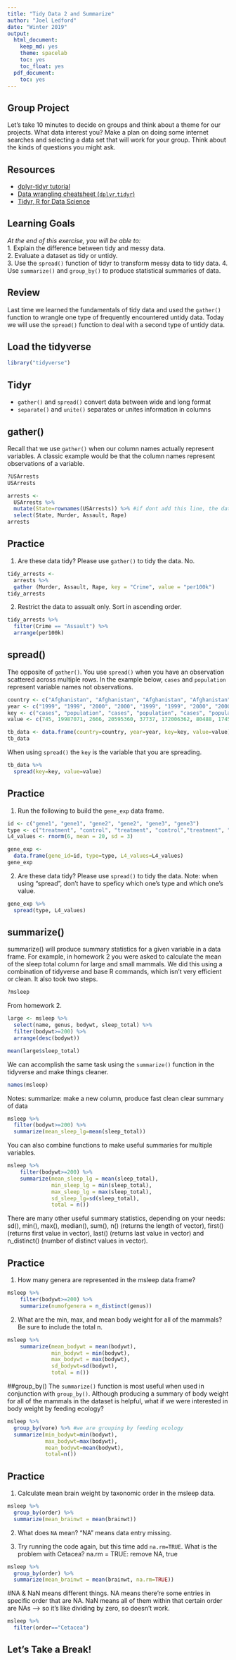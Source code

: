 ```yaml
---
title: "Tidy Data 2 and Summarize"
author: "Joel Ledford"
date: "Winter 2019"
output:
  html_document:
    keep_md: yes
    theme: spacelab
    toc: yes
    toc_float: yes
  pdf_document:
    toc: yes
---
```


## Group Project
Let's take 10 minutes to decide on groups and think about a theme for our projects. What data interest you? Make a plan on doing some  internet searches and selecting a data set that will work for your group. Think about the kinds of questions you might ask.  

## Resources
- [dplyr-tidyr tutorial](http://tclavelle.github.io/dplyr-tidyr-tutorial/)
- [Data wrangling cheatsheet (`dplyr`,`tidyr`)](http://ucsb-bren.github.io/refs/cheatsheets/data-wrangling-cheatsheet.pdf)
- [Tidyr, R for Data Science](https://r4ds.had.co.nz/tidy-data.html#unite)

## Learning Goals
*At the end of this exercise, you will be able to:*    
1. Explain the difference between tidy and messy data.  
2. Evaluate a dataset as tidy or untidy.  
3. Use the `spread()` function of tidyr to transform messy data to tidy data. 
4. Use `summarize()` and `group_by()` to produce statistical summaries of data.

## Review
Last time we learned the fundamentals of tidy data and used the `gather()` function to wrangle one type of frequently encountered untidy data. Today we will use the `spread()` function to deal with a second type of untidy data.  

## Load the tidyverse
```r
library("tidyverse")
```

## Tidyr
+ `gather()` and `spread()` convert data between wide and long format  
+ `separate()` and `unite()` separates or unites information in columns 

## gather()
Recall that we use `gather()` when our column names actually represent variables. A classic example would be that the column names represent observations of a variable.
```r
?USArrests
USArrests
```

```r
arrests <- 
  USArrests %>% 
  mutate(State=rownames(USArrests)) %>% #if dont add this line, the data does not have a name
  select(State, Murder, Assault, Rape)
arrests
```

## Practice
1. Are these data tidy? Please use `gather()` to tidy the data.
No.
```r
tidy_arrests <-
  arrests %>% 
  gather (Murder, Assault, Rape, key = "Crime", value = "per100k")
tidy_arrests
```

2. Restrict the data to assualt only. Sort in ascending order.
```r
tidy_arrests %>% 
  filter(Crime == "Assault") %>% 
  arrange(per100k)
```


## spread()
The opposite of `gather()`. You use `spread()` when you have an observation scattered across multiple rows. In the example below, `cases` and `population` represent variable names not observations.
```r
country <- c("Afghanistan", "Afghanistan", "Afghanistan", "Afghanistan", "Brazil", "Brazil", "Brazil", "Brazil", "China", "China", "China", "China")
year <- c("1999", "1999", "2000", "2000", "1999", "1999", "2000", "2000", "1999", "1999", "2000", "2000")
key <- c("cases", "population", "cases", "population", "cases", "population", "cases", "population", "cases", "population", "cases", "population")
value <- c(745, 19987071, 2666, 20595360, 37737, 172006362, 80488, 174504898, 212258, 1272915272, 213766, 1280428583)

tb_data <- data.frame(country=country, year=year, key=key, value=value)
tb_data
```

When using `spread()` the `key` is the variable that you are spreading.
```r
tb_data %>% 
  spread(key=key, value=value)
```

## Practice
1. Run the following to build the `gene_exp` data frame.
```r
id <- c("gene1", "gene1", "gene2", "gene2", "gene3", "gene3")
type <- c("treatment", "control", "treatment", "control","treatment", "control")
L4_values <- rnorm(6, mean = 20, sd = 3)
```

```r
gene_exp <- 
  data.frame(gene_id=id, type=type, L4_values=L4_values)
gene_exp
```

2. Are these data tidy? Please use `spread()` to tidy the data.
Note: when using "spread", don't have to speficy which one's type and which one's value.
```r
gene_exp %>% 
  spread(type, L4_values)
```


## summarize()
summarize() will produce summary statistics for a given variable in a data frame. For example, in homework 2 you were asked to calculate the mean of the sleep total column for large and small mammals. We did this using a combination of tidyverse and base R commands, which isn't very efficient or clean. It also took two steps.
```r
?msleep
```

From homework 2.
```r
large <- msleep %>% 
  select(name, genus, bodywt, sleep_total) %>% 
  filter(bodywt>=200) %>% 
  arrange(desc(bodywt))
```

```r
mean(large$sleep_total)
```

We can accomplish the same task using the `summarize()` function in the tidyverse and make things cleaner.

```r
names(msleep)
```

Notes: summarize: make a new column, produce fast clean clear summary of data
```r
msleep %>% 
  filter(bodywt>=200) %>%
  summarize(mean_sleep_lg=mean(sleep_total))
```

You can also combine functions to make useful summaries for multiple variables.
```r
msleep %>% 
    filter(bodywt>=200) %>% 
    summarize(mean_sleep_lg = mean(sleep_total), 
              min_sleep_lg = min(sleep_total),
              max_sleep_lg = max(sleep_total),
              sd_sleep_lg=sd(sleep_total),
              total = n())
```

There are many other useful summary statistics, depending on your needs: sd(), min(), max(), median(), sum(), n() (returns the length of vector), first() (returns first value in vector), last() (returns last value in vector) and n_distinct() (number of distinct values in vector).

## Practice
1. How many genera are represented in the msleep data frame?
```r
msleep %>% 
    filter(bodywt>=200) %>% 
    summarize(numofgenera = n_distinct(genus))
```


2. What are the min, max, and mean body weight for all of the mammals? Be sure to include the total n.
```r
msleep %>% 
    summarize(mean_bodywt = mean(bodywt), 
              min_bodywt = min(bodywt),
              max_bodywt = max(bodywt),
              sd_bodywt=sd(bodywt),
              total = n())
```

##group_by()
The `summarize()` function is most useful when used in conjunction with `group_by()`. Although producing a summary of body weight for all of the mammals in the dataset is helpful, what if we were interested in body weight by feeding ecology?
```r
msleep %>%
  group_by(vore) %>% #we are grouping by feeding ecology
  summarize(min_bodywt=min(bodywt),
            max_bodywt=max(bodywt),
            mean_bodywt=mean(bodywt),
            total=n())
```

## Practice
1. Calculate mean brain weight by taxonomic order in the msleep data.
```r
msleep %>% 
  group_by(order) %>% 
  summarize(mean_brainwt = mean(brainwt))
```



2. What does `NA` mean?
"NA" means data entry missing. 

3. Try running the code again, but this time add `na.rm=TRUE`. What is the problem with Cetacea?
na.rm = TRUE: remove NA, true
```r
msleep %>% 
  group_by(order) %>% 
  summarize(mean_brainwt = mean(brainwt, na.rm=TRUE))
```
#NA & NaN means different things. NA means there're some entries in specific order that are NA. NaN means all of them within that certain order are NAs --> so it's like dividing by zero, so doesn't work. 

```r
msleep %>% 
  filter(order=="Cetacea")
```

## Let's Take a Break!